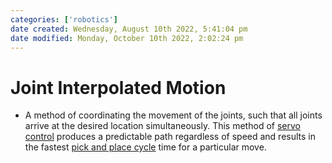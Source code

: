 ```yaml
---
categories: ['robotics']
date created: Wednesday, August 10th 2022, 5:41:04 pm
date modified: Monday, October 10th 2022, 2:02:24 pm
---
```


# Joint Interpolated Motion
- A method of coordinating the movement of the joints, such that all joints arrive at the desired location simultaneously. This method of [servo control](Servo%20Control.qmd) produces a predictable path regardless of speed and results in the fastest [pick and place cycle](Pick%20and%20Place%20Cycle.qmd) time for a particular move.



